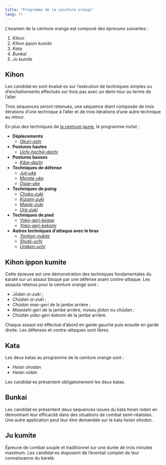 ```yaml
---
title: "Programme de la ceinture orange"
lang: fr
---
```


L’examen de la ceinture orange est composé des épreuves suivantes :

1. *Kihon*
2. *Kihon ippon kumite*
3. *Kata*
4. *Bunkai*
5. *Ju kumite*

## Kihon

Les candidat·es sont évalué·es sur l’exécution de techniques simples ou d’enchaînements effectués sur trois pas avec un demi-tour au terme de l’aller.

Trois séquences seront retenues, une séquence étant composée de trois itérations d’une technique à l’aller et de trois itérations d’une autre technique au retour.

En plus des techniques de [la ceinture jaune](./fifth_kyu.qmd), le programme inclut :

- **Déplacements**
  - [*Okuri-ashi*](/lexicon/unsoku.qmd)

- **Postures hautes**
  - [*Uchi-hachiji-dachi*](/lexicon/tachi.qmd#postures-hautes)

- **Postures basses**
  - [*Kiba-dachi*](/lexicon/tachi.qmd#postures-basses)

- **Techniques de défense**
  - [*Juji-uke*](/lexicon/waza.qmd#uke-waza)
  - [*Morote-uke*](/lexicon/waza.qmd#uke-waza)
  - [*Osae-uke*](/lexicon/waza.qmd#uke-waza)

- **Techniques de poing**
  - [*Choku-zuki*](/lexicon/waza.qmd#tsuki-waza)
  - [*Kizami-zuki*](/lexicon/waza.qmd#tsuki-waza)
  - [*Maete-zuki*](/lexicon/waza.qmd#tsuki-waza)
  - [*Ura-zuki*](/lexicon/waza.qmd#tsuki-waza)

- **Techniques de pied**
  - [*Yoko-geri-keage*](/lexicon/waza.qmd#keri-waza)
  - [*Yoko-geri-kekomi*](/lexicon/waza.qmd#keri-waza)

- **Autres techniques d’attaque avec le bras**
  - [*Yonhon-nukite*](/lexicon/waza.qmd#uchi-waza)
  - [*Shutō-uchi*](/lexicon/waza.qmd#uchi-waza)
  - [*Uraken-uchi*](/lexicon/waza.qmd#uchi-waza)
  
## Kihon ippon kumite

Cette épreuve est une démonstration des techniques fondamentales du karaté sur un assaut bloqué par une défense avant contre-attaque. Les assauts retenus pour la ceinture orange sont :

- *Jōdan oi-zuki* ;
- *Chūdan oi-zuki* ;
- *Chūdan mae-geri* de la jambe arrière ;
- *Mawashi-geri* de la jambe arrière, niveau *jōdan* ou *chūdan* ;
- *Chūdan yoko-geri-kekomi* de la jambe arrière.

Chaque assaut est effectué d’abord en garde gauche puis ensuite en garde droite. Les défenses et contre-attaques sont libres.

## Kata

Les deux katas au programme de la ceinture orange sont :

- *Heian shodan*
- *Heian nidan*

Les candidat·es présentent obligatoirement les deux katas.

## Bunkai

Les candidat·es présentent deux séquences issues du kata *heian nidan* en démontrant leur efficacité dans des situations de combat semi-réalistes. Une autre application peut leur être demandée sur le kata *heian shodan*.

## Ju kumite

Épreuve de combat souple et traditionnel sur une durée de trois minutes maximum. Les candidat·es disposent de l’éventail complet de leur connaissance du karaté.
